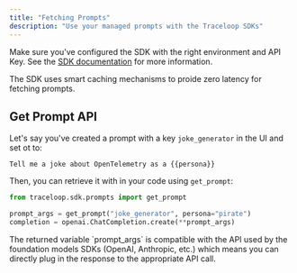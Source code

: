 ```yaml
---
title: "Fetching Prompts"
description: "Use your managed prompts with the Traceloop SDKs"
---
```


Make sure you've configured the SDK with the right environment and API Key. See the [SDK documentation](/openllmetry/configuration#api-key) for more information.

<Tip>
  The SDK uses smart caching mechanisms to proide zero latency for fetching prompts.
</Tip>

## Get Prompt API

Let's say you've created a prompt with a key `joke_generator` in the UI and set ot to:

```
Tell me a joke about OpenTelemetry as a {{persona}}
```

Then, you can retrieve it with in your code using `get_prompt`:

```python
from traceloop.sdk.prompts import get_prompt

prompt_args = get_prompt("joke_generator", persona="pirate")
completion = openai.ChatCompletion.create(**prompt_args)
```

<Tip>
  The returned variable `prompt_args` is compatible with the API used by the
  foundation models SDKs (OpenAI, Anthropic, etc.) which means you can directly
  plug in the response to the appropriate API call.
</Tip>
